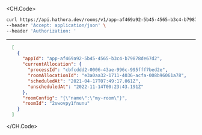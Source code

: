 
<CH.Code>
```bash Example Request
curl https://api.hathora.dev/rooms/v1/app-af469a92-5b45-4565-b3c4-b79878de67d2/list/cbfcddd2-0006-43ae-996c-995fff7bed2e/inactive \
--header 'Accept: application/json' \
--header 'Authorization: '
```
---

```json Example Response
  [
    {
      "appId": "app-af469a92-5b45-4565-b3c4-b79878de67d2",
      "currentAllocation": {
        "processId": "cbfcddd2-0006-43ae-996c-995fff7bed2e",
        "roomAllocationId": "e3a0aa32-1711-4036-acfa-008b96061a78",
        "scheduledAt": "2021-04-17T07:49:17.061Z",
        "unscheduledAt": "2022-11-14T00:23:43.191Z"
      },
      "roomConfig": "{\"name\":\"my-room\"}",
      "roomId": "2swovpy1fnunu"
    }
  ]
```
</CH.Code>
